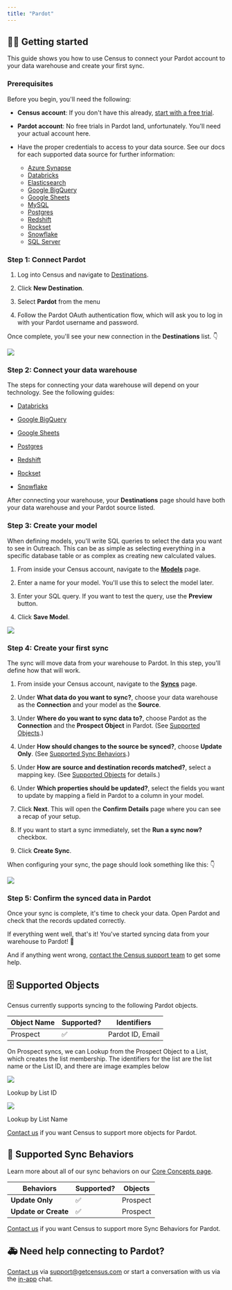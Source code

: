 ```yaml
---
title: "Pardot"
---
```


## 🏃‍♀️ Getting started

This guide shows you how to use Census to connect your Pardot account to your data warehouse and create your first sync.

### Prerequisites

Before you begin, you'll need the following:

* **Census account**: If you don't have this already, [start with a free trial](https://app.getcensus.com/).

* **Pardot account**: No free trials in Pardot land, unfortunately. You'll need your actual account here.

* Have the proper credentials to access to your data source. See our docs for each supported data source for further information:  
   * [Azure Synapse](/sources/azure-synapse)  
   * [Databricks](https://docs.getcensus.com/sources/databricks)  
   * [Elasticsearch](https://docs.getcensus.com/sources/elasticsearch)  
   * [Google BigQuery](https://docs.getcensus.com/sources/google-bigquery)  
   * [Google Sheets](https://docs.getcensus.com/sources/google-sheets)  
   * [MySQL](https://docs.getcensus.com/sources/mysql)  
   * [Postgres](https://docs.getcensus.com/sources/postgres)  
   * [Redshift](https://docs.getcensus.com/sources/redshift)  
   * [Rockset](https://docs.getcensus.com/sources/rockset)  
   * [Snowflake](https://docs.getcensus.com/sources/snowflake)  
   * [SQL Server](https://docs.getcensus.com/sources/sql-server)

### Step 1: Connect Pardot

1. Log into Census and navigate to [Destinations](https://app.getcensus.com/destinations).

2. Click **New Destination**.

3. Select **Pardot** from the menu

4. Follow the Pardot OAuth authentication flow, which will ask you to log in with your Pardot username and password.

Once complete, you'll see your new connection in the **Destinations** list. 👇

![](/images/destinations/screely-1645633320514.png)

### Step 2: Connect your data warehouse

The steps for connecting your data warehouse will depend on your technology. See the following guides:

* [Databricks](https://docs.getcensus.com/sources/databricks)

* [Google BigQuery](https://docs.getcensus.com/sources/google-bigquery)

* [Google Sheets](https://docs.getcensus.com/sources/google-sheets)

* [Postgres](https://docs.getcensus.com/sources/postgres)

* [Redshift](https://docs.getcensus.com/sources/redshift)

* [Rockset](https://docs.getcensus.com/sources/rockset)

* [Snowflake](https://docs.getcensus.com/sources/snowflake)

After connecting your warehouse, your **Destinations** page should have both your data warehouse and your Pardot source listed.

### Step 3: Create your model

When defining models, you'll write SQL queries to select the data you want to see in Outreach. This can be as simple as selecting everything in a specific database table or as complex as creating new calculated values.

1. From inside your Census account, navigate to the [**Models**](https://app.getcensus.com/models) page.

2. Enter a name for your model. You'll use this to select the model later.

3. Enter your SQL query. If you want to test the query, use the **Preview** button.

4. Click **Save Model**.

![](/images/destinations/screely-1645633928224.png)

### Step 4: Create your first sync

The sync will move data from your warehouse to Pardot. In this step, you'll define how that will work.

1. From inside your Census account, navigate to the [**Syncs**](https://app.getcensus.com/syncs) page.

2. Under **What data do you want to sync?**, choose your data warehouse as the **Connection** and your model as the **Source**.

3. Under **Where do you want to sync data to?**, choose Pardot as the **Connection** and the **Prospect Object** in Pardot. (See [Supported Objects](/destinations/outreach#supported-objects).)

4. Under **How should changes to the source be synced?**, choose **Update Only**. (See [Supported Sync Behaviors](/destinations/outreach#supported-sync-behaviors).)

5. Under **How are source and destination records matched?**, select a mapping key. (See [Supported Objects](/destinations/outreach#supported-objects) for details.)

6. Under **Which properties should be updated?**, select the fields you want to update by mapping a field in Pardot to a column in your model.

7. Click **Next**. This will open the **Confirm Details** page where you can see a recap of your setup.

8. If you want to start a sync immediately, set the **Run a sync now?** checkbox.

9. Click **Create Sync**.

When configuring your sync, the page should look something like this: 👇

![](/images/destinations/screely-1645633654766.png)

### Step 5: Confirm the synced data in Pardot

Once your sync is complete, it's time to check your data. Open Pardot and check that the records updated correctly.

If everything went well, that's it! You've started syncing data from your warehouse to Pardot! 🎉

And if anything went wrong, [contact the Census support team](mailto:support@getcensus.com) to get some help.

## 🗄 Supported Objects

Census currently supports syncing to the following Pardot objects.

| **Object Name** | **Supported?** | Identifiers      |
| --------------- | -------------- | ---------------- |
| Prospect        | ✅              | Pardot ID, Email |

On Prospect syncs, we can Lookup from the Prospect Object to a List, which creates the list membership. The identifiers for the list are the list name or the List ID, and there are image examples below

![](/images/destinations/Pardot%20List%20ID.png)

Lookup by List ID

![](/images/destinations/Pardot%20List%20Name.png)

Lookup by List Name

[Contact us](mailto:support@getcensus.com) if you want Census to support more objects for Pardot.

## 🔄 Supported Sync Behaviors

Learn more about all of our sync behaviors on our [Core Concepts page](/basics/core-concept#the-different-sync-behaviors).

| **Behaviors**        | **Supported?** | **Objects** |
| -------------------- | -------------- | ----------- |
| **Update Only**      | ✅              | Prospect    |
| **Update or Create** | ✅              | Prospect    |

[Contact us](mailto:support@getcensus.com) if you want Census to support more Sync Behaviors for Pardot.

## 🚑 Need help connecting to Pardot?

[Contact us](mailto:support@getcensus.com) via support@getcensus.com or start a conversation with us via the [in-app](https://app.getcensus.com) chat.